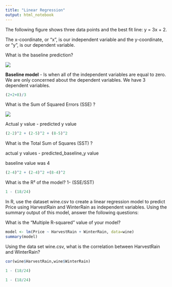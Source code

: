 ```yaml
---
title: "Linear Regression"
output: html_notebook
---
```


The following figure shows three data points and the best fit line:
y = 3x + 2.

The x-coordinate, or "x", is our independent variable and the y-coordinate, or "y", is our dependent variable.

What is the baseline prediction?

![](Wine_QQ2.png)

**Baseline model** - Is when all of the independent variables are equal to zero. We are only concerned about the dependent variables. We have 3 dependent variables.


```r
(2+2+8)/3
```


What is the Sum of Squared Errors (SSE) ?

![](residuals.PNG)



Actual y value - predicted y value



```r
(2-2)^2 + (2-5)^2 + (8-5)^2 


```

What is the Total Sum of Squares (SST) ?

actual y values - predicted_baseline_y value

baseline value was 4



```r
(2-4)^2 + (2-4)^2 +(8-4)^2

```

What is the R² of the model?
1- (SSE/SST)

```R
1 - (18/24)
```

In R, use the dataset wine.csv to create a linear regression model to predict Price using HarvestRain and WinterRain as independent variables. Using the summary output of this model, answer the following questions:

What is the "Multiple R-squared" value of your model?



```R
model <- lm(Price ~ HarvestRain + WinterRain, data=wine)
summary(model)
```

Using the data set wine.csv, what is the correlation between HarvestRain and WinterRain?



```R
cor(wine$HarvestRain,wine$WinterRain)

```



```R
1 - (18/24)
```



```R
1 - (18/24)
```